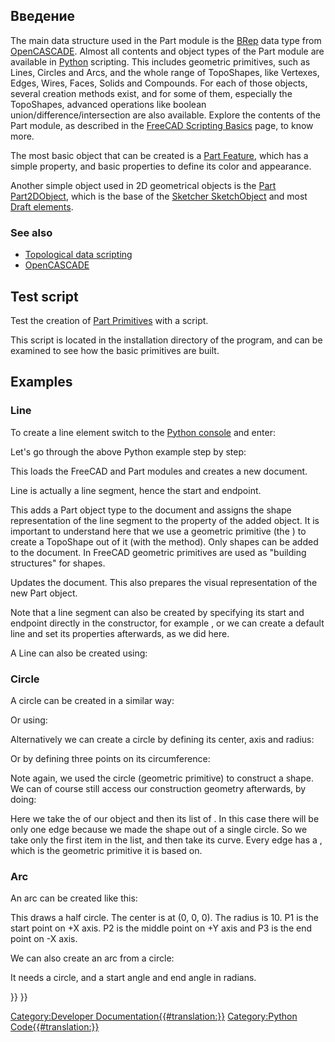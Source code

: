 <languages/>

{{Docnav
|[[FreeCAD_Scripting_Basics/ru|Основы работы со скриптами FreeCAD]]
|[[Topological_data_scripting/ru|Topological data scripting]]
}}

{{TOCright}}

<span id="Introduction"></span>
== Введение ==

The main data structure used in the Part module is the [http://en.wikipedia.org/wiki/Boundary_representation BRep] data type from [[OpenCASCADE|OpenCASCADE]]. Almost all contents and object types of the Part module are available in [[Python|Python]] scripting. This includes geometric primitives, such as Lines, Circles and Arcs, and the whole range of TopoShapes, like Vertexes, Edges, Wires, Faces, Solids and Compounds. For each of those objects, several creation methods exist, and for some of them, especially the TopoShapes, advanced operations like boolean union/difference/intersection are also available. Explore the contents of the Part module, as described in the [[FreeCAD_Scripting_Basics|FreeCAD Scripting Basics]] page, to know more.

The most basic object that can be created is a [[Part_Feature|Part Feature]], which has a simple {{PropertyData|Placement}} property, and basic properties to define its color and appearance. 

Another simple object used in 2D geometrical objects is the [[Part_Part2DObject|Part Part2DObject]], which is the base of the [[Sketcher_SketchObject|Sketcher SketchObject]] and most [[Draft_Workbench|Draft elements]].

===See also===

* [[Topological_data_scripting|Topological data scripting]]
* [[OpenCASCADE|OpenCASCADE]]

==Test script==

Test the creation of [[Part_Primitives|Part Primitives]] with a script.

{{Code|code=
import parttests.part_test_objects as pto
pto.create_test_file("example_file")
}}

This script is located in the installation directory of the program, and can be examined to see how the basic primitives are built.

{{Code|code=
$INSTALL_DIR/Mod/Part/parttests/part_test_objects.py
}}

==Examples==

===Line===

To create a line element switch to the [[Python_console|Python console]] and enter:

{{Code|code=
import FreeCAD as App
import Part

doc = App.newDocument()

line = Part.LineSegment()
line.StartPoint = (0.0, 0.0, 0.0)
line.EndPoint = (1.0, 1.0, 1.0)
obj = doc.addObject("Part::Feature", "Line")
obj.Shape= line.toShape()

doc.recompute()
}}

Let's go through the above Python example step by step:

{{Code|code=
import FreeCAD as App
import Part
doc = App.newDocument()
}}

This loads the FreeCAD and Part modules and creates a new document.

{{Code|code=
line = Part.LineSegment()
line.StartPoint = (0.0, 0.0, 0.0)
line.EndPoint = (1.0, 1.0, 1.0)
}}

Line is actually a line segment, hence the start and endpoint.

{{Code|code=
obj = doc.addObject("Part::Feature", "Line")
obj.Shape= line.toShape()
}}

This adds a Part object type to the document and assigns the shape representation of the line segment to the {{Incode|Shape}} property of the added object. It is important to understand here that we use a geometric primitive (the {{Incode|Part.LineSegment}}) to create a TopoShape out of it (with the {{Incode|toShape()}} method). Only shapes can be added to the document. In FreeCAD geometric primitives are used as "building structures" for shapes.

{{Code|code=
doc.recompute()
}}

Updates the document. This also prepares the visual representation of the new Part object.

Note that a line segment can also be created by specifying its start and endpoint directly in the constructor, for example {{Incode|Part.LineSegment(point1, point2)}}, or we can create a default line and set its properties afterwards, as we did here.

A Line can also be created using:

{{Code|code=
import FreeCAD as App
import Part

def my_create_line(pt1, pt2, obj_name):
    obj = App.ActiveDocument.addObject("Part::Line", obj_name)
    obj.X1 = pt1[0]
    obj.Y1 = pt1[1]
    obj.Z1 = pt1[2]

    obj.X2 = pt2[0]
    obj.Y2 = pt2[1]
    obj.Z2 = pt2[2]

    App.ActiveDocument.recompute()
    return obj

line = my_create_line((0, 0, 0), (0, 10, 0), "LineName")
}}

===Circle===

A circle can be created in a similar way:

{{Code|code=
import FreeCAD as App
import Part

doc = App.activeDocument()

circle = Part.Circle() 
circle.Radius = 10.0  
obj = doc.addObject("Part::Feature", "Circle")
obj.Shape = circle.toShape()

doc.recompute()
}}

Or using:

{{Code|code=
import FreeCAD as App
import Part

def my_create_circle(rad, obj_name):
    obj = App.ActiveDocument.addObject("Part::Circle", obj_name)
    obj.Radius = rad

    App.ActiveDocument.recompute()
    return obj

circle = my_create_circle(5.0, "CircleName")
}}

Alternatively we can create a circle by defining its center, axis and radius:

{{Code|code=
import FreeCAD as App
import Part

doc = App.activeDocument()

center = App.Vector(1, 2, 3)
axis = App.Vector(1, 1, 1)
radius = 10
circle = Part.Circle(center, axis, radius)
obj = doc.addObject("Part::Feature", "Circle")
obj.Shape = circle.toShape()

doc.recompute()
}}

Or by defining three points on its circumference:

{{Code|code=
import FreeCAD as App
import Part

doc = App.activeDocument()

p1 = App.Vector(10, 0, 0)
p2 = App.Vector(0, 10, 0)
p3 = App.Vector(0, 0, 10)
circle = Part.Circle(p1, p2, p3)
obj = doc.addObject("Part::Feature", "Circle")
obj.Shape = circle.toShape()

doc.recompute()
}}

Note again, we used the circle (geometric primitive) to construct a shape. We can of course still access our construction geometry afterwards, by doing:

{{Code|code=
shape = obj.Shape
edge = shape.Edges[0]
curve = edge.Curve
}}

Here we take the {{Incode|Shape}} of our object {{Incode|obj}} and then its list of {{Incode|Edges}}. In this case there will be only one edge because we made the shape out of a single circle. So we take only the first item in the {{Incode|Edges}} list, and then take its curve. Every edge has a {{Incode|Curve}}, which is the geometric primitive it is based on.

===Arc===

An arc can be created like this:

{{Code|code=
import FreeCAD as App
import Part

doc = App.activeDocument()

p1 = App.Vector(10, 0, 0)
p2 = App.Vector(0, 10, 0)
p3 = App.Vector(-10, 0, 0)
arc = Part.Arc(p1, p2, p3)
obj = doc.addObject("Part::Feature", "Arc")
obj.Shape = arc.toShape()

doc.recompute()
}}

This draws a half circle. The center is at (0, 0, 0). The radius is 10. P1 is the start point on +X axis. P2 is the middle point on +Y axis and P3 is the end point on -X axis.

We can also create an arc from a circle:

{{Code|code=
import FreeCAD as App
import Part

doc = App.activeDocument()

p1 = App.Vector(10, 0, 0)
p2 = App.Vector(0, 10, 0)
p3 = App.Vector(-10, 0, 0)
circle = Part.Circle(p1, p2, p3)
arc = Part.ArcOfCircle(circle, 0.0, 0.7854)
obj = doc.addObject("Part::Feature", "Arc")
obj.Shape = arc.toShape()

doc.recompute()
}}

It needs a circle, and a start angle and end angle in radians.


{{Docnav
|[[FreeCAD_Scripting_Basics|FreeCAD Scripting Basics]]
|[[Topological_data_scripting|Topological data scripting]]
}}

{{Powerdocnavi{{#translation:}}}}
[[Category:Developer Documentation{{#translation:}}]]
[[Category:Python Code{{#translation:}}]]
{{Part Tools navi{{#translation:}}}}